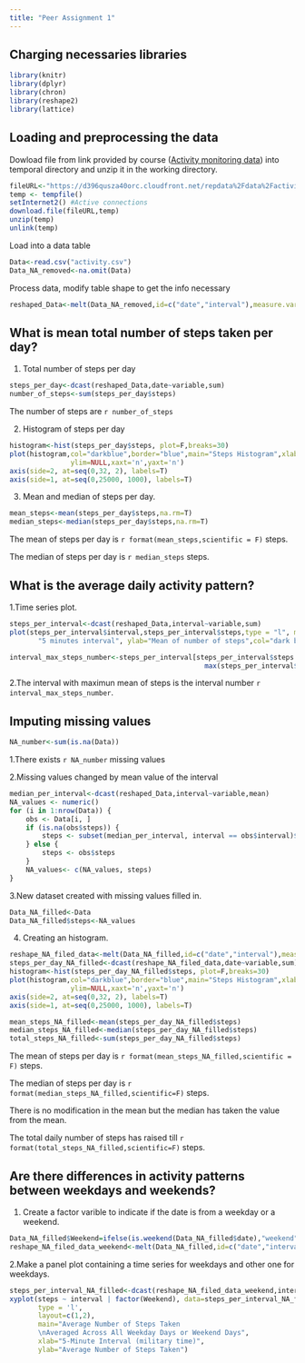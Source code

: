```yaml
---
title: "Peer Assignment 1"
---
```

## Charging necessaries libraries
```r
library(knitr)
library(dplyr)
library(chron)
library(reshape2)
library(lattice)
```

## Loading and preprocessing the data

Dowload file from link provided by course ([Activity monitoring data](https://d396qusza40orc.cloudfront.net/repdata%2Fdata%2Factivity.zip)) into temporal directory and unzip it in the working directory.

```r
fileURL<-"https://d396qusza40orc.cloudfront.net/repdata%2Fdata%2Factivity.zip"
temp <- tempfile()
setInternet2() #Active connections
download.file(fileURL,temp)
unzip(temp)
unlink(temp)

```

Load into a data table

```r
Data<-read.csv("activity.csv")
Data_NA_removed<-na.omit(Data)
```

Process data, modify table shape to get the info necessary
```r
reshaped_Data<-melt(Data_NA_removed,id=c("date","interval"),measure.vars="steps")
```


## What is mean total number of steps taken per day?

1. Total number of steps per day
```r
steps_per_day<-dcast(reshaped_Data,date~variable,sum)
number_of_steps<-sum(steps_per_day$steps)
```

The number of steps are `r number_of_steps`

2. Histogram of steps per day
  
```r
histogram<-hist(steps_per_day$steps, plot=F,breaks=30)
plot(histogram,col="darkblue",border="blue",main="Steps Histogram",xlab="Steps per day",ylab="Frec",
               ylim=NULL,xaxt='n',yaxt='n')
axis(side=2, at=seq(0,32, 2), labels=T)
axis(side=1, at=seq(0,25000, 1000), labels=T)
```

3. Mean and median of steps per day.
 
```r
mean_steps<-mean(steps_per_day$steps,na.rm=T)
median_steps<-median(steps_per_day$steps,na.rm=T)
```
 
The mean of steps per day is `r format(mean_steps,scientific = F)` steps.

The median of steps per day is `r median_steps` steps.

## What is the average daily activity pattern?

1.Time series plot.

```r
steps_per_interval<-dcast(reshaped_Data,interval~variable,sum)
plot(steps_per_interval$interval,steps_per_interval$steps,type = "l", main="Daily activity pattern", xlab=
       "5 minutes interval", ylab="Mean of number of steps",col="dark blue")
```


```r
interval_max_steps_number<-steps_per_interval[steps_per_interval$steps %in% 
                                                max(steps_per_interval$steps),]$interval
```

2.The interval with maximun mean of steps is the interval number `r interval_max_steps_number`.

## Imputing missing values

```r
NA_number<-sum(is.na(Data))
```

1.There exists `r NA_number` missing values

2.Missing values changed by mean value of the interval
```r
median_per_interval<-dcast(reshaped_Data,interval~variable,mean)
NA_values <- numeric()
for (i in 1:nrow(Data)) {
    obs <- Data[i, ]
    if (is.na(obs$steps)) {
        steps <- subset(median_per_interval, interval == obs$interval)$steps
    } else {
        steps <- obs$steps
    }
    NA_values<- c(NA_values, steps)
}
```

3.New dataset created with missing values filled in.
```r
Data_NA_filled<-Data
Data_NA_filled$steps<-NA_values
```
4. Creating an histogram.
```r
reshape_NA_filed_data<-melt(Data_NA_filled,id=c("date","interval"),measure.vars="steps")
steps_per_day_NA_filled<-dcast(reshape_NA_filed_data,date~variable,sum)
histogram<-hist(steps_per_day_NA_filled$steps, plot=F,breaks=30)
plot(histogram,col="darkblue",border="blue",main="Steps Histogram",xlab="Steps per day",ylab="Frec",
               ylim=NULL,xaxt='n',yaxt='n')
axis(side=2, at=seq(0,32, 2), labels=T)
axis(side=1, at=seq(0,25000, 1000), labels=T)
```


```r
mean_steps_NA_filled<-mean(steps_per_day_NA_filled$steps)
median_steps_NA_filled<-median(steps_per_day_NA_filled$steps)
total_steps_NA_filled<-sum(steps_per_day_NA_filled$steps)
```
 
The mean of steps per day is `r format(mean_steps_NA_filled,scientific = F)` steps.

The median of steps per day is `r format(median_steps_NA_filled,scientific=F)` steps.

There is no modification in the mean but the median has taken the value from the mean.

The total daily number of steps has raised till `r format(total_steps_NA_filled,scientific=F)` steps.

## Are there differences in activity patterns between weekdays and weekends?

1. Create a factor varible to indicate if the date is from a weekday or a weekend.

```r
Data_NA_filled$Weekend=ifelse(is.weekend(Data_NA_filled$date),"weekend","weekday")
reshape_NA_filed_data_weekend<-melt(Data_NA_filled,id=c("date","interval","Weekend"),measure.vars="steps")
```

2.Make a panel plot containing a time series for weekdays and other one for weekdays.
```r
steps_per_interval_NA_filled<-dcast(reshape_NA_filed_data_weekend,interval+Weekend~variable,sum)
xyplot(steps ~ interval | factor(Weekend), data=steps_per_interval_NA_filled, 
       type = 'l',
       layout=c(1,2),
       main="Average Number of Steps Taken 
       \nAveraged Across All Weekday Days or Weekend Days",
       xlab="5-Minute Interval (military time)",
       ylab="Average Number of Steps Taken")
```
